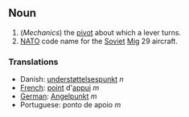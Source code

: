 ==Noun==

#(''Mechanics'') the [[pivot]] about which a lever turns.
# [[NATO]] code name for the [[Soviet]] [[Mig]] 29 aircraft.
===Translations===
*Danish: [[understøttelsespunkt]] ''n''
*[[French]]: [[point]] d'[[appui]] ''m''
*[[German]]: [[Angelpunkt]] ''m''
*Portuguese: ponto de apoio ''m''